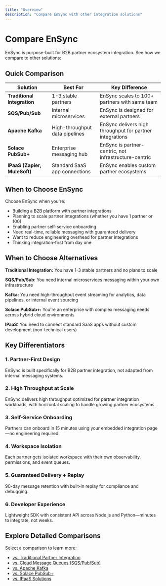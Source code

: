 ```yaml
---
title: "Overview"
description: "Compare EnSync with other integration solutions"
---
```


# Compare EnSync

EnSync is purpose-built for B2B partner ecosystem integration. See how we compare to other solutions:

## Quick Comparison

| **Solution** | **Best For** | **Key Difference** |
|-------------|-------------|-------------------|
| **Traditional Integration** | 1-3 stable partners | EnSync scales to 100+ partners with same team |
| **SQS/Pub/Sub** | Internal microservices | EnSync is designed for external partners |
| **Apache Kafka** | High-throughput data pipelines | EnSync delivers high throughput for partner integrations |
| **Solace PubSub+** | Enterprise messaging hub | EnSync is partner-centric, not infrastructure-centric |
| **IPaaS (Zapier, MuleSoft)** | Standard SaaS app connections | EnSync enables custom partner ecosystems |

## When to Choose EnSync

Choose EnSync when you're:
- Building a B2B platform with partner integrations
- Planning to scale partner integrations (whether you have 1 partner or 100)
- Enabling partner self-service onboarding
- Need real-time, reliable messaging with guaranteed delivery
- Want to reduce engineering overhead for partner integrations
- Thinking integration-first from day one

## When to Choose Alternatives

**Traditional Integration:** You have 1-3 stable partners and no plans to scale

**SQS/Pub/Sub:** You need internal microservices messaging within your own infrastructure

**Kafka:** You need high-throughput event streaming for analytics, data pipelines, or internal event sourcing

**Solace PubSub+:** You're an enterprise with complex messaging needs across hybrid cloud environments

**IPaaS:** You need to connect standard SaaS apps without custom development (non-technical users)

## Key Differentiators

### 1. Partner-First Design
EnSync is built specifically for B2B partner integration, not adapted from internal messaging systems.

### 2. High Throughput at Scale
EnSync delivers high throughput optimized for partner integration workloads, with horizontal scaling to handle growing partner ecosystems.

### 3. Self-Service Onboarding
Partners can onboard in 15 minutes using your embedded integration page—no engineering required.

### 4. Workspace Isolation
Each partner gets isolated workspace with their own observability, permissions, and event queues.

### 5. Guaranteed Delivery + Replay
90-day message retention with built-in replay for compliance and debugging.

### 6. Developer Experience
Lightweight SDK with consistent API across Node.js and Python—minutes to integrate, not weeks.

## Explore Detailed Comparisons

Select a comparison to learn more:
- [vs. Traditional Partner Integration](/compare-ensync/traditional-integration)
- [vs. Cloud Message Queues (SQS/Pub/Sub)](/compare-ensync/message-queues)
- [vs. Apache Kafka](/compare-ensync/kafka)
- [vs. Solace PubSub+](/compare-ensync/solace)
- [vs. IPaaS Solutions](/compare-ensync/ipaas)
